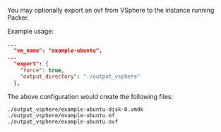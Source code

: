 <!-- Code generated from the comments of the ExportConfig struct in builder/vsphere/common/step_export.go; DO NOT EDIT MANUALLY -->

You may optionally export an ovf from VSphere to the instance running Packer.

Example usage:

```json
...
  "vm_name": "example-ubuntu",
...
  "export": {
    "force": true,
    "output_directory": "./output_vsphere"
  },
```

The above configuration would create the following files:

```text
./output_vsphere/example-ubuntu-disk-0.vmdk
./output_vsphere/example-ubuntu.mf
./output_vsphere/example-ubuntu.ovf
```
